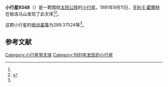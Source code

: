 {{Infobox planet
| bgcolour = #FFFFC0
| name = 9348
| symbol = 
| image = 
| caption = 
| discovery = yes
| discovery_ref = 
| discoverer = [[亨利·E·霍爾特|亨利·E·霍爾特]]
| discovery_site = [[帕洛马山|帕洛马山]] 
| discovered = 1991年9月11日
| designations = yes
| mp_name = 
| named_after = 
| alt_names = 1991 RH25/ 1977 SM2
| mp_category = [[主带小行星|主带小行星]]
| orbit_ref = <ref name="a">[http://ssd.jpl.nasa.gov/sbdb.cgi?sstr=9348 9348] {{Wayback|url=http://ssd.jpl.nasa.gov/sbdb.cgi?sstr=9348 |date=20210810100741 }}，小行星數據庫瀏覽器（JPL Small-Body Database Browser）－[[美国国家航空航天局|美国国家航空航天局]]喷气推进实验室</ref>
| epoch = 2456400.5 (2013年4月18日更新)
| aphelion = {{convert|2.6825784|AU|km|3|abbr=on|lk=out}}
| perihelion = {{convert|1.9209396|AU|km|3|abbr=on}}
| semimajor = {{convert|2.3017590|AU|km|3|abbr=on}}
| eccentricity = 0.1654471
| period = 1275.522768 [[日|日]]<br />3.49[[儒略年|儒略年]]
| avg_speed = 
| inclination = 7.09430
| asc_node = 68.31732
| mean_anomaly = 
| arg_peri = 289.37524
| satellites = 
| physical_characteristics = yes
| dimensions = 
| mass = 
| density = 
| surface_grav = 
| escape_velocity = 
| sidereal_day = 
| axial_tilt = 
| pole_ecliptic_lat = 
| pole_ecliptic_lon = 
| albedo = 
| temperatures= 
| temp_name1 = 
| mean_temp_1 = 
| max_temp_1 = 
| temp_name2 = 
| max_temp_2 = 
| spectral_type = 
| abs_magnitude = 289.37524
}}

'''小行星9348'''（{{lang-en|9348}}）是一颗围绕[[太阳|太阳]][[公转|公转]]的[[小行星|小行星]]。1991年9月11日，[[亨利·E·霍爾特|亨利·E·霍爾特]]在帕洛马山发现了此天体<ref name="a" /><ref>{{cite news|title=小行星列表|url=http://cfa-www.harvard.edu/iau/lists/NumberedMPs.txt|accessdate=2013-07-08|newspaper=哈佛大学|archive-date=2008-05-17|archive-url=https://web.archive.org/web/20080517010638/http://cfa-www.harvard.edu/iau/lists/NumberedMPs.txt|dead-url=no}}</ref>。

这颗小行星的[[绝对星等|绝对星等]]为289.37524等<ref name="a" />。

==参考文献==
{{reflist}}
{{Minor Planet Number|[[小行星9347|小行星9347]]|[[小行星9349|小行星9349]]}}

{{小天体}}

[[Category:小行星带天体|Category:小行星带天体]]
[[Category:1991年发现的小行星|Category:1991年发现的小行星]]

{{asteroid-stub}}